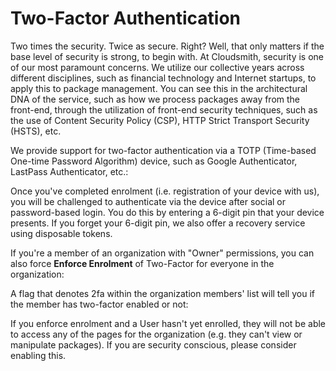 
# Two-Factor Authentication

Two times the security. Twice as secure. Right? Well, that only matters if the base level of security is strong, to begin with. At Cloudsmith, security is one of our most paramount concerns. We utilize our collective years across different disciplines, such as financial technology and Internet startups, to apply this to package management. You can see this in the architectural DNA of the service, such as how we process packages away from the front-end, through the utilization of front-end security techniques, such as the use of Content Security Policy (CSP), HTTP Strict Transport Security (HSTS), etc.

We provide support for two-factor authentication via a TOTP (Time-based One-time Password Algorithm) device, such as Google Authenticator, LastPass Authenticator, etc.:  

<BlockImage src={img_Screenshot_2024_10_18_at_22_37_36} alt=""></BlockImage>

Once you've completed enrolment (i.e. registration of your device with us), you will be challenged to authenticate via the device after social or password-based login. You do this by entering a 6-digit pin that your device presents. If you forget your 6-digit pin, we also offer a recovery service using disposable tokens.

If you're a member of an organization with "Owner" permissions, you can also force **Enforce Enrolment** of Two-Factor for everyone in the organization: 

<BlockImage src={img_Screenshot_2024_10_18_at_22_39_03} alt=""></BlockImage>

A flag that denotes 2fa within the organization members' list will tell you if the member has two-factor enabled or not: 

<BlockImage src={img_Screenshot_2024_10_18_at_22_41_19} alt=""></BlockImage>

If you enforce enrolment and a User hasn't yet enrolled, they will not be able to access any of the pages for the organization (e.g. they can't view or manipulate packages). If you are security conscious, please consider enabling this.

